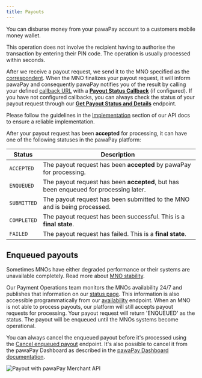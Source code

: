 ```yaml
---
title: Payouts
---
```


You can disburse money from your pawaPay account to a customers mobile money wallet.

This operation does not involve the recipient having to authorise the transaction by entering their PIN code. The operation is usually processed within seconds.

After we receive a payout request, we send it to the MNO specified as the [correspondent](/using_the_api#correspondents). 
When the MNO finalizes your payout request, it will inform pawaPay and consequently pawaPay notifies you of the result by calling your defined [callback URL](/using_the_api#callback-urls) with a **[Payout Status Callback](/v1/api-reference/payouts/payout-callback)** (if configured). 
If you have not configured callbacks, you can always check the status of your payout request through our **[Get Payout Status and Details](/v1/api-reference/payouts/check-payout-status)** endpoint. 

<Info>Please follow the guidelines in the [Implementation](/implementation) section of our API docs to ensure a reliable implementation.</Info>

After your payout request has been **accepted** for processing, it can have one of the following statuses in the pawaPay platform:

Status | Description
-------|------------
`ACCEPTED` | The payout request has been **accepted** by pawaPay for processing.
`ENQUEUED` | The payout request has been **accepted**, but has been enqueued for processing later.
`SUBMITTED` | The payout request has been submitted to the MNO and is being processed.
`COMPLETED` | The payout request has been successful. This is a **final state**.
`FAILED` | The payout request has failed. This is a **final state**. 

## Enqueued payouts

Sometimes MNOs have either degraded performance or their systems are unavailable completely.
Read more about [MNO stability](/implementation#mno-stability).

Our Payment Operations team monitors the MNOs availability 24/7 and publishes that information on our [status page](https://status.pawapay.cloud/). 
This information is also accessible programmatically from our [availability](/v1/api-reference/toolkit/availability) endpoint.
When an MNO is not able to process payouts, our platform will still accepts payout requests for processing. 
Your payout request will return 'ENQUEUED' as the status.
The payout will be enqueued until the MNOs systems become operational.

You can always cancel the enqueued payout before it's processed using the [Cancel enqueued payout](/v1/api-reference/payouts/cancel-enqueued-payout) endpoint. 
It's also possible to cancel it from the pawaPay Dashboard as described in the [pawaPay Dashboard documentation](/dashboard/transactions/cancel_enqueued).

<Frame>
    <img class="screenshot" src="/images/payout_flow.jpg" alt="Payout with pawaPay Merchant API" />
</Frame>